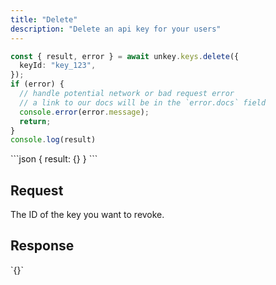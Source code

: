 ```yaml
---
title: "Delete"
description: "Delete an api key for your users"
---
```


<RequestExample>

```ts
const { result, error } = await unkey.keys.delete({
  keyId: "key_123",
});
if (error) {
  // handle potential network or bad request error
  // a link to our docs will be in the `error.docs` field
  console.error(error.message);
  return;
}
console.log(result)
```
</RequestExample>

<ResponseExample>
```json
{
  result: {}
}
```
</ResponseExample>

## Request

<ParamField path="keyId" type="string" required>
  The ID of the key you want to revoke.
</ParamField>

## Response
<ResponseField name="result">
    `{}`
</ResponseField>
